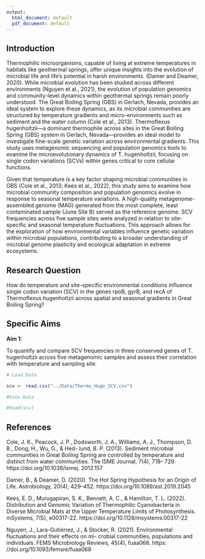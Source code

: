 ```yaml
---
output:
  html_document: default
  pdf_document: default
---
```

## Introduction

Thermophilic microorganisms, capable of living at extreme temperatures in habitats like geothermal springs, offer unique insights into the evolution of microbial life and life’s potential in harsh environments. (Damer and Deamer, 2020). While microbial evolution has been studied across different environments (Nguyen et al., 2021), the evolution of population genomics and community-level dynamics within geothermal springs remain poorly understood. The Great Boiling Spring (GBS) in Gerlach, Nevada, provides an ideal system to explore these dynamics, as its microbial communities are structured by temperature gradients and micro-environments such as sediment and the water column (Cole et al., 2013). Thermoflexus hugenholtzii—a dominant thermophile across sites in the Great Boiling Spring (GBS) system in Gerlach, Nevada—provides an ideal model to investigate fine-scale genetic variation across environmental gradients. This study uses metagenomic sequencing and population genomics tools to examine the microevolutionary dynamics of T. hugenholtzii, focusing on single codon variations (SCVs) within genes critical to core cellular functions. 

Given that temperature is a key factor shaping microbial communities in GBS (Cole et al., 2013; Kees et al., 2022), this study aims to examine how microbial community composition and population genomics evolve in response to seasonal temperature variations. A high-quality metagenome-assembled genome (MAG) generated from the most complete, least contaminated sample (June Site B) served as the reference genome. SCV frequencies across five sample sites were analyzed in relation to site-specific and seasonal temperature fluctuations. This approach allows for the exploration of how environmental variables influence genetic variation within microbial populations, contributing to a broader understanding of microbial genome plasticity and ecological adaptation in extreme ecosystems.

## Research Question

How do temperature and site-specific environmental conditions influence single codon variation (SCV) in the genes rpoB, gyrB, and recA of Thermoflexus hugenholtzii across spatial and seasonal gradients in Great Boiling Spring?

## Specific Aims

**Aim 1: **

To quantify and compare SCV frequencies in three conserved genes of T. hugenholtzii across five metagenomic samples and assess their correlation with temperature and sampling site.

```r
# Load Data

scv <- read.csv("../Data/Thermo_Hugo_SCV.csv")

#View Data

#head(scv)
```

## References

Cole, J. K., Peacock, J. P., Dodsworth, J. A., Williams, A. J., Thompson, D. B., Dong, H., Wu, G., & Hed- lund, B. P. (2013). Sediment microbial communities in Great Boiling Spring are controlled by temperature and distinct from water communities. The ISME Journal, 7(4), 718– 729. https://doi.org/10.1038/ismej. 2012.157

Damer, B., & Deamer, D. (2020). The Hot Spring Hypothesis for an Origin of Life. Astrobiology, 20(4), 429–452. https://doi.org/10.1089/ast.2019.2045

Kees, E. D., Murugapiran, S. K., Bennett, A. C., & Hamilton, T. L. (2022). Distribution and Genomic Variation of Thermophilic Cyanobacteria in Diverse Microbial Mats at the Upper Temperature Limits of Photosynthesis. mSystems, 7(5), e00317-22. https://doi.org/10.1128/msystems.00317-22

Nguyen, J., Lara-Gutiérrez, J., & Stocker, R. (2021). Environmental fluctuations and their effects on mi- crobial communities, populations and individuals. FEMS Microbiology Reviews, 45(4), fuaa068. https: //doi.org/10.1093/femsre/fuaa068



